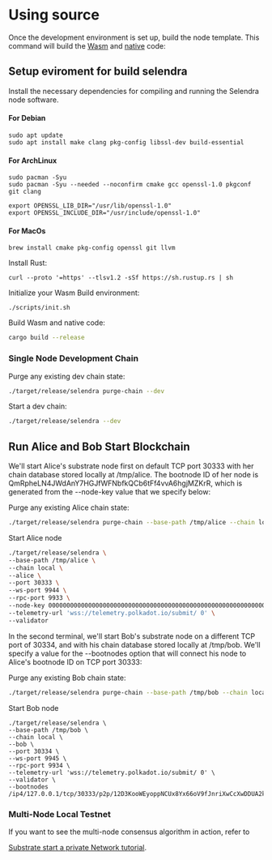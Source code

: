 # Using source

Once the development environment is set up, build the node template. This command will build the [Wasm](https://substrate.dev/docs/en/knowledgebase/advanced/executor#wasm-execution) and [native](https://substrate.dev/docs/en/knowledgebase/advanced/executor#native-execution) code:

## Setup eviroment for build selendra

Install the necessary dependencies for compiling and running the Selendra node software.

#### For Debian

```
sudo apt update
sudo apt install make clang pkg-config libssl-dev build-essential
```

#### For ArchLinux

```
sudo pacman -Syu
sudo pacman -Syu --needed --noconfirm cmake gcc openssl-1.0 pkgconf git clang

export OPENSSL_LIB_DIR="/usr/lib/openssl-1.0"
export OPENSSL_INCLUDE_DIR="/usr/include/openssl-1.0"
```

#### For MacOs

```
brew install cmake pkg-config openssl git llvm
```

Install Rust:

```
curl --proto '=https' --tlsv1.2 -sSf https://sh.rustup.rs | sh
```

Initialize your Wasm Build environment:

```
./scripts/init.sh
```

Build Wasm and native code:

```bash
cargo build --release
```

### Single Node Development Chain

Purge any existing dev chain state:

```bash
./target/release/selendra purge-chain --dev
```

Start a dev chain:

```bash
./target/release/selendra --dev
```

## Run Alice and Bob Start Blockchain

We'll start Alice's substrate node first on default TCP port 30333 with her chain database stored locally at /tmp/alice. The bootnode ID of her node is QmRpheLN4JWdAnY7HGJfWFNbfkQCb6tFf4vvA6hgjMZKrR, which is generated from the --node-key value that we specify below:

Purge any existing Alice chain state:

```bash
./target/release/selendra purge-chain --base-path /tmp/alice --chain local
```

Start Alice node

```bash
./target/release/selendra \
--base-path /tmp/alice \
--chain local \
--alice \
--port 30333 \
--ws-port 9944 \
--rpc-port 9933 \
--node-key 0000000000000000000000000000000000000000000000000000000000000001 \
--telemetry-url 'wss://telemetry.polkadot.io/submit/ 0' \
--validator
```

In the second terminal, we'll start Bob's substrate node on a different TCP port of 30334, and with his chain database stored locally at /tmp/bob. We'll specify a value for the --bootnodes option that will connect his node to Alice's bootnode ID on TCP port 30333:

Purge any existing Bob chain state:

```bash
./target/release/selendra purge-chain --base-path /tmp/bob --chain local
```

Start Bob node

```
./target/release/selendra \
--base-path /tmp/bob \
--chain local \
--bob \
--port 30334 \
--ws-port 9945 \
--rpc-port 9934 \
--telemetry-url 'wss://telemetry.polkadot.io/submit/ 0' \
--validator \
--bootnodes /ip4/127.0.0.1/tcp/30333/p2p/12D3KooWEyoppNCUx8Yx66oV9fJnriXwCcXwDDUA2kj6vnc6iDEp
```

### Multi-Node Local Testnet

If you want to see the multi-node consensus algorithm in action, refer to

[Substrate start a private Network tutorial](https://substrate.dev/docs/en/tutorials/start-a-private-network/).
